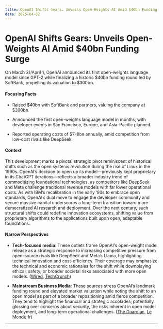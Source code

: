 ```yaml
---
title: OpenAI Shifts Gears: Unveils Open-Weights AI Amid $40bn Funding Surge
date: 2025-04-02
---
```


# OpenAI Shifts Gears: Unveils Open-Weights AI Amid $40bn Funding Surge

On March 31/April 1, OpenAI announced its first open-weights language model since GPT-2 while finalizing a historic $40bn funding round led by SoftBank, propelling its valuation to $300bn.

#### Focusing Facts

- Raised $40bn with SoftBank and partners, valuing the company at $300bn.

- Announced the first open-weights language model in months, with developer events in San Francisco, Europe, and Asia-Pacific planned.

- Reported operating costs of $7-8bn annually, amid competition from low-cost rivals like DeepSeek.

#### Context

This development marks a pivotal strategic pivot reminiscent of historical shifts such as the open systems revolution during the rise of Linux in the 1990s. OpenAI’s decision to open up its model—previously kept proprietary in its ChatGPT iterations—reflects a broader industry trend of commoditizing foundational technologies, as competitors like DeepSeek and Meta challenge traditional revenue models with far lower operational costs. As with IBM’s recalibration in the early ’90s to embrace open standards, OpenAI’s dual move to engage the developer community and secure massive capital underscores a long-term transition toward more democratized AI research and deployment. Over the next century, such structural shifts could redefine innovation ecosystems, shifting value from proprietary algorithms to the applications built upon open, adaptable foundations.

#### Narrow Perspectives

- **Tech-focused media**: These outlets frame OpenAI's open-weight model release as a strategic response to increasing competitive pressure from open-source rivals like DeepSeek and Meta’s Llama, highlighting technical innovation and cost-efficiency. Their coverage may emphasize the technical and economic rationales for the shift while downplaying ethical, safety, or broader societal risks associated with more open models. ([Wired](https://www.wired.com/story/openai-sam-altman-announce-open-source-model/), [TechCrunch](https://techcrunch.com/2025/03/31/openai-plans-to-release-a-new-open-language-model-in-the-coming-months/))

- **Mainstream Business Media**: These sources stress OpenAI’s landmark funding round and elevated market valuation while noting the shift to an open model as part of a broader repositioning amid fierce competition. They tend to highlight the financial and strategic accolades, potentially glossing over concerns about security, the risks inherent in open model deployment, and long-term operational challenges. ([The Guardian](https://www.theguardian.com/technology/2025/apr/01/openai-raises-up-to-us40bn-in-deal-with-softbank), [Le Monde.fr](https://www.lemonde.fr/en/international/article/2025/04/01/openai-releases-funding-news-that-values-company-at-300-billion_6739721_4.html))

---
